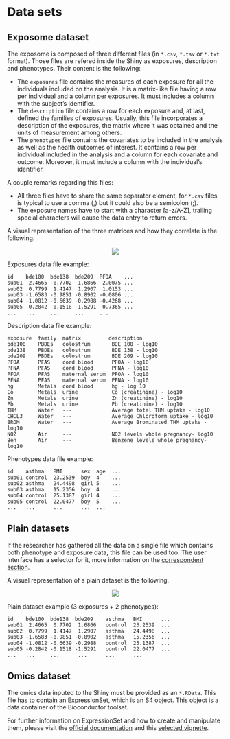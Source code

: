 # Data sets

## Exposome dataset
The exposome is composed of three different files (in `*.csv`, `*.tsv` or `*.txt` format). Those files are refered inside the Shiny as exposures, description and phenotypes. Their content is the following:

+ The `exposures` file contains the measures of each exposure for all the individuals included on the analysis. It is a matrix-like file having a row per individual and a column per exposures. It must includes a column with the subject’s identifier.
+ The `description` file contains a row for each exposure and, at last, defined the families of exposures. Usually, this file incorporates a description of the exposures, the matrix where it was obtained and the units of measurement among others.
+ The `phenotypes` file contains the covariates to be included in the analysis as well as the health outcomes of interest. It contains a row per individual included in the analysis and a column for each covariate and outcome. Moreover, it must include a column with the individual’s identifier.

A couple remarks regarding this files:

+ All three files have to share the same separator element, for `*.csv` files is typical to use a comma (,) but it could also be a semicolon (;).
+ The exposure names have to start with a character [a-z/A-Z], trailing special characters will cause the data entry to return errors.

A visual representation of the three matrices and how they correlate is the following.

<center>
![](images/exposome_dataset_struct.png)
</center>

Exposures data file example:

```
id    bde100  bde138  bde209  PFOA    ...
sub01  2.4665  0.7702  1.6866  2.0075 ...
sub02  0.7799  1.4147  1.2907  1.0153 ...  
sub03 -1.6583 -0.9851 -0.8902 -0.0806 ... 
sub04 -1.0812 -0.6639 -0.2988 -0.4268 ... 
sub05 -0.2842 -0.1518 -1.5291 -0.7365 ... 
...   ...     ...     ...     ...
```

Description data file example:

```
exposure  family  matrix         description
bde100    PBDEs   colostrum       BDE 100 - log10
bde138    PBDEs   colostrum       BDE 138 - log10
bde209    PBDEs   colostrum       BDE 209 - log10
PFOA      PFAS    cord blood      PFOA - log10
PFNA      PFAS    cord blood      PFNA - log10
PFOA      PFAS    maternal serum  PFOA - log10
PFNA      PFAS    maternal serum  PFNA - log10
hg        Metals  cord blood      hg - log 10
Co        Metals  urine           Co (creatinine) - log10
Zn        Metals  urine           Zn (creatinine) - log10
Pb        Metals  urine           Pb (creatinine) - log10
THM       Water   ---             Average total THM uptake - log10
CHCL3     Water   ---             Average Chloroform uptake - log10
BROM      Water   ---             Average Brominated THM uptake - log10
NO2       Air     ---             NO2 levels whole pregnancy- log10
Ben       Air     ---             Benzene levels whole pregnancy- log10
```

Phenotypes data file example:

```
id    asthma   BMI      sex  age  ...
sub01 control  23.2539  boy  4    ...
sub02 asthma   24.4498  girl 5    ...
sub03 asthma   15.2356  boy  4    ...
sub04 control  25.1387  girl 4    ...
sub05 control  22.0477  boy  5    ...
...   ...      ...      ...  ...
```

## Plain datasets

If the researcher has gathered all the data on a single file which contains both phenotype and exposure data, this file can be used too. The user interface has a selector for it, more information on the [correspondent section](#plain_data).

A visual representation of a plain dataset is the following.

<center>
![](images/plain_tables.png)
</center>

Plain dataset example (3 exposures + 2 phenotypes):

```
id    bde100  bde138  bde209    asthma   BMI      ...
sub01  2.4665  0.7702  1.6866   control  23.2539  ...
sub02  0.7799  1.4147  1.2907   asthma   24.4498  ...  
sub03 -1.6583 -0.9851 -0.8902   asthma   15.2356  ... 
sub04 -1.0812 -0.6639 -0.2988   control  25.1387  ... 
sub05 -0.2842 -0.1518 -1.5291   control  22.0477  ...
...   ...     ...      ...      ...      ...
```

## Omics dataset {#omicsds}

The omics data inputed to the Shiny must be provided as an `*.RData`. This file has to contain an ExpressionSet, which is an S4 object. This object is a data container of the Bioconductor toolset.

For further information on ExpressionSet and how to create and manipulate them, please visit the [official documentation](https://www.bioconductor.org/packages/devel/bioc/vignettes/Biobase/inst/doc/ExpressionSetIntroduction.pdf) and this [ selected vignette](https://kasperdanielhansen.github.io/genbioconductor/html/ExpressionSet.html).